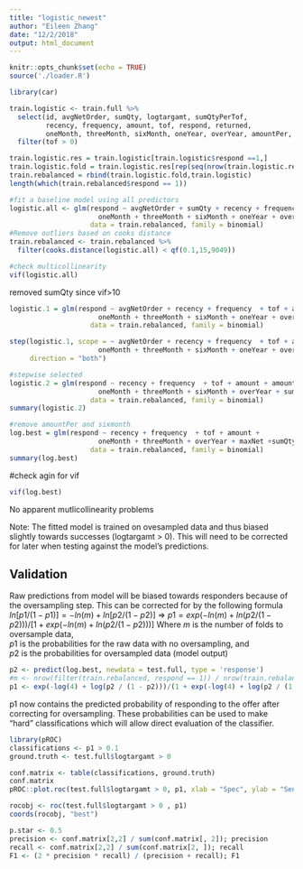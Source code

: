 ```yaml
---
title: "logistic_newest"
author: "Eileen Zhang"
date: "12/2/2018"
output: html_document
---
```


```r
knitr::opts_chunk$set(echo = TRUE)
source('./loader.R')
```

```r
library(car)
```

```r
train.logistic <- train.full %>% 
  select(id, avgNetOrder, sumQty, logtargamt, sumQtyPerTof,
         recency, frequency, amount, tof, respond, returned,
         oneMonth, threeMonth, sixMonth, oneYear, overYear, amountPer, maxNet) %>%
  filter(tof > 0)

train.logistic.res = train.logistic[train.logistic$respond ==1,]
train.logistic.fold = train.logistic.res[rep(seq(nrow(train.logistic.res)), 3),]
train.rebalanced = rbind(train.logistic.fold,train.logistic)
length(which(train.rebalanced$respond == 1))

#fit a baseline model using all predictors
logistic.all <- glm(respond ~ avgNetOrder + sumQty + recency + frequency  + tof + amount + amountPer +
                      oneMonth + threeMonth + sixMonth + oneYear + overYear + sumQtyPerTof + returned + maxNet,
                    data = train.rebalanced, family = binomial)
#Remove outliers based on cooks distance
train.rebalanced <- train.rebalanced %>% 
  filter(cooks.distance(logistic.all) < qf(0.1,15,9049))

#check multicollinearity
vif(logistic.all)

```

removed sumQty since vif>10

```r
logistic.1 = glm(respond ~ avgNetOrder + recency + frequency  + tof + amount + amountPer +
                      oneMonth + threeMonth + sixMonth + oneYear + overYear + sumQtyPerTof + returned + maxNet,
                    data = train.rebalanced, family = binomial)

step(logistic.1, scope = ~ avgNetOrder + recency + frequency  + tof + amount + amountPer +
                      oneMonth + threeMonth + sixMonth + oneYear + overYear + sumQtyPerTof + returned + maxNet,
     direction = "both")
```

```r
#stepwise selected
logistic.2 = glm(respond ~ recency + frequency  + tof + amount + amountPer +
                      oneMonth + threeMonth + sixMonth + overYear + sumQtyPerTof + maxNet,
                    data = train.rebalanced, family = binomial)
summary(logistic.2)
```
```r
#remove amountPer and sixmonth
log.best = glm(respond ~ recency + frequency  + tof + amount +
                      oneMonth + threeMonth + overYear + maxNet +sumQtyPerTof,
                    data = train.rebalanced, family = binomial)
summary(log.best)
```

#check agin for vif
```r
vif(log.best)
```

No apparent mutlicollinearity problems

Note: The fitted model is trained on ovesampled data and thus biased slightly towards successes (logtargamt > 0). This will need to be corrected for later when testing against the model's predictions.

## Validation

Raw predictions from model will be biased towards responders because of the oversampling step.
This can be corrected for by the following formula
$ln[p1 / (1 - p1)] = -ln(m)+ln[p2 / (1 - p2)]$
=> $p1 = exp(-ln(m) + ln(p2 / (1 - p2)))/[1 + exp(-ln(m) + ln(p2 / (1 - p2)))]$
Where $m$ is the number of folds to oversample data,  
$p1$ is the probabilities for the raw data with no oversampling, and  
$p2$ is the probabilities for oversampled data (model output)

```r
p2 <- predict(log.best, newdata = test.full, type = 'response')
#m <- nrow(filter(train.rebalanced, respond == 1)) / nrow(train.rebalanced) / .0393
p1 <- exp(-log(4) + log(p2 / (1 - p2)))/(1 + exp(-log(4) + log(p2 / (1 - p2))))
```

p1 now contains the predicted probability of responding to the offer after correcting for oversampling. These probabilities can be used to make "hard" classifications which will allow direct evaluation of the classifier.

```r
library(pROC)
classifications <- p1 > 0.1
ground.truth <- test.full$logtargamt > 0

conf.matrix <- table(classifications, ground.truth)
conf.matrix
pROC::plot.roc(test.full$logtargamt > 0, p1, xlab = "Spec", ylab = "Sens", print.auc = T)

rocobj <- roc(test.full$logtargamt > 0 , p1)
coords(rocobj, "best")

p.star <- 0.5
precision <- conf.matrix[2,2] / sum(conf.matrix[, 2]); precision
recall <- conf.matrix[2,2] / sum(conf.matrix[2, ]); recall
F1 <- (2 * precision * recall) / (precision + recall); F1
```
